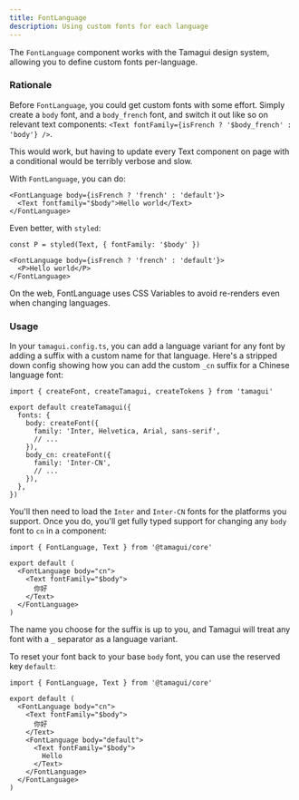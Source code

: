 ```yaml
---
title: FontLanguage
description: Using custom fonts for each language
---
```


The `FontLanguage` component works with the Tamagui design system, allowing you to define custom fonts per-language.

### Rationale

Before `FontLanguage`, you could get custom fonts with some effort. Simply create a `body` font, and a `body_french` font, and switch it out like so on relevant text components: `<Text fontFamily={isFrench ? '$body_french' : 'body'} />`.

This would work, but having to update every Text component on page with a conditional would be terribly verbose and slow.

With `FontLanguage`, you can do:

```tsx
<FontLanguage body={isFrench ? 'french' : 'default'}>
  <Text fontfamily="$body">Hello world</Text>
</FontLanguage>
```

Even better, with `styled`:

```tsx
const P = styled(Text, { fontFamily: '$body' })

<FontLanguage body={isFrench ? 'french' : 'default'}>
  <P>Hello world</P>
</FontLanguage>
```

On the web, FontLanguage uses CSS Variables to avoid re-renders even when changing languages.

### Usage

In your `tamagui.config.ts`, you can add a language variant for any font by adding a suffix with a custom name for that language. Here's a stripped down config showing how you can add the custom `_cn` suffix for a Chinese language font:

```tsx
import { createFont, createTamagui, createTokens } from 'tamagui'

export default createTamagui({
  fonts: {
    body: createFont({
      family: 'Inter, Helvetica, Arial, sans-serif',
      // ...
    }),
    body_cn: createFont({
      family: 'Inter-CN',
      // ...
    }),
  },
})
```

You'll then need to load the `Inter` and `Inter-CN` fonts for the platforms you support. Once you do, you'll get fully typed support for changing any `body` font to `cn` in a component:

```tsx
import { FontLanguage, Text } from '@tamagui/core'

export default (
  <FontLanguage body="cn">
    <Text fontFamily="$body">
      你好
    </Text>
  </FontLanguage>
)
```

The name you choose for the suffix is up to you, and Tamagui will treat any font with a `_` separator as a language variant.

To reset your font back to your base `body` font, you can use the reserved key `default`:

```tsx
import { FontLanguage, Text } from '@tamagui/core'

export default (
  <FontLanguage body="cn">
    <Text fontFamily="$body">
      你好
    </Text>
    <FontLanguage body="default">
      <Text fontFamily="$body">
        Hello
      </Text>
    </FontLanguage>
  </FontLanguage>
)
```
